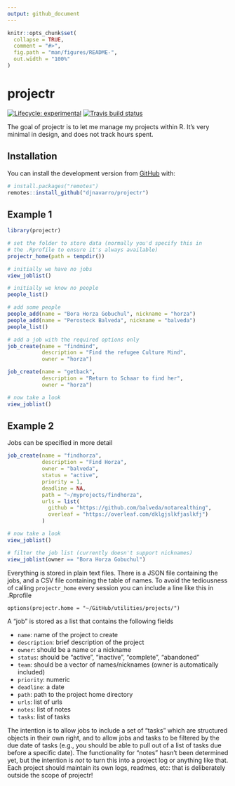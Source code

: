 ```yaml
---
output: github_document
---
```


<!-- README.md is generated from README.Rmd. Please edit that file -->

```r
knitr::opts_chunk$set(
  collapse = TRUE,
  comment = "#>",
  fig.path = "man/figures/README-",
  out.width = "100%"
)
```
# projectr

<!-- badges: start -->
[![Lifecycle: experimental](https://img.shields.io/badge/lifecycle-experimental-orange.svg)](https://www.tidyverse.org/lifecycle/#experimental)
[![Travis build status](https://travis-ci.org/djnavarro/projectr.svg?branch=master)](https://travis-ci.org/djnavarro/projectr)
<!-- badges: end -->

The goal of projectr is to let me manage my projects within R. It's very minimal in design, and does not track hours spent. 

## Installation

You can install the development version from [GitHub](https://github.com/) with:

``` r
# install.packages("remotes")
remotes::install_github("djnavarro/projectr")
```
## Example 1

```r
library(projectr)

# set the folder to store data (normally you'd specify this in
# the .Rprofile to ensure it's always available)
projectr_home(path = tempdir())

# initially we have no jobs
view_joblist()

# initially we know no people
people_list()

# add some people
people_add(name = "Bora Horza Gobuchul", nickname = "horza")
people_add(name = "Perosteck Balveda", nickname = "balveda")
people_list()

# add a job with the required options only
job_create(name = "findmind", 
           description = "Find the refugee Culture Mind", 
           owner = "horza")

job_create(name = "getback", 
           description = "Return to Schaar to find her", 
           owner = "horza")

# now take a look
view_joblist()
```

## Example 2

Jobs can be specified in more detail

```r
job_create(name = "findhorza", 
           description = "Find Horza", 
           owner = "balveda",
           status = "active",
           priority = 1,
           deadline = NA,
           path = "~/myprojects/findhorza",
           urls = list(
             github = "https://github.com/balveda/notarealthing",
             overleaf = "https://overleaf.com/dklgjslkfjaslkfj")
           )

# now take a look
view_joblist()

# filter the job list (currently doesn't support nicknames)
view_joblist(owner == "Bora Horza Gobuchul")
```

Everything is stored in plain text files. There is a JSON file containing the jobs, and a CSV file containing the table of names. To avoid the tediousness of calling `projectr_home` every session you can include a line like this in .Rprofile

```
options(projectr.home = "~/GitHub/utilities/projects/")
```

A "job" is stored as a list that contains the following fields

- `name`: name of the project to create
- `description`: brief description of the project
- `owner`: should be a name or a nickname
- `status`: should be "active", "inactive", "complete", "abandoned"
- `team`: should be a vector of names/nicknames (owner is automatically included)
- `priority`: numeric
- `deadline`: a date
- `path`: path to the project home directory
- `urls`: list of urls
- `notes`: list of notes
- `tasks`: list of tasks

The intention is to allow jobs to include a set of "tasks" which are structured objects in their own right, and to allow jobs and tasks to be filtered by the due date of tasks (e.g., you should be able to pull out of a list of tasks due before a specific date). The functionality for "notes" hasn't been determined yet, but the intention is *not* to turn this into a project log or anything like that. Each project should maintain its own logs, readmes, etc: that is deliberately outside the scope of projectr!

